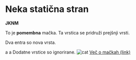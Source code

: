 
# Neka statična stran

**JKNM**

To je **pomembna** mačka.
Ta vrstica se pridruži prejšnji vrsti.

Dva entra so nova vrsta.






a
a
Dodatne vrstice so ignorirane.
<Image
    src={neka_slika}
    alt="cat"
    caption="Pomembna mačka"
/>
[Več o mačkah (link)](https://en.wikipedia.org/wiki/Cat "hover text")